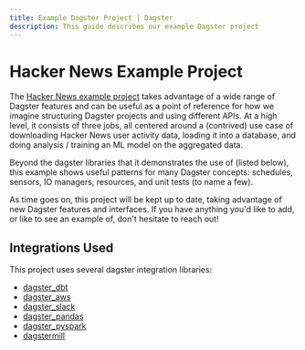 ```yaml
---
title: Example Dagster Project | Dagster
description: This guide describes our example Dagster project
---
```


# Hacker News Example Project

The [Hacker News example project](https://github.com/dagster-io/dagster/tree/master/examples/hacker_news) takes advantage of a wide range of Dagster features and can be useful as a point of reference for how we imagine structuring Dagster projects and using different APIs. At a high level, it consists of three jobs, all centered around a (contrived) use case of downloading Hacker News user activity data, loading it into a database, and doing analysis / training an ML model on the aggregated data.

Beyond the dagster libraries that it demonstrates the use of (listed below), this example shows useful patterns for many Dagster concepts: schedules, sensors, IO managers, resources, and unit tests (to name a few).

As time goes on, this project will be kept up to date, taking advantage of new Dagster features and interfaces. If you have anything you'd like to add, or like to see an example of, don't hesitate to reach out!

## Integrations Used

This project uses several dagster integration libraries:

- [dagster_dbt](/\_apidocs/libraries/dagster-dbt)
- [dagster_aws](/\_apidocs/libraries/dagster-aws)
- [dagster_slack](/\_apidocs/libraries/dagster-slack)
- [dagster_pandas](/\_apidocs/libraries/dagster-pandas)
- [dagster_pyspark](/\_apidocs/libraries/dagster-pyspark)
- [dagstermill](/\_apidocs/libraries/dagstermill)
